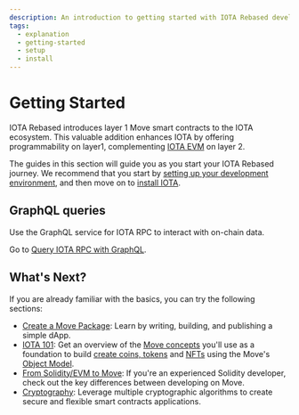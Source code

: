 ```yaml
---
description: An introduction to getting started with IOTA Rebased development.
tags:
  - explanation
  - getting-started
  - setup
  - install
---
```


# Getting Started

IOTA Rebased introduces layer 1 Move smart contracts to the IOTA ecosystem. This valuable addition enhances IOTA by
offering programmability on layer1, complementing [IOTA EVM](../../about-iota/about-iota.mdx#iota-evm-and-shimmer-evm) on layer 2.

The guides in this section will guide you as you start your IOTA Rebased journey. We recommend that you start
by [setting up your development environment](iota-environment.mdx), and then move on
to [install IOTA](install-iota.mdx).

## GraphQL queries

Use the GraphQL service for IOTA RPC to interact with on-chain data. 

Go to [Query IOTA RPC with GraphQL](graphql-rpc.mdx).

## What's Next?

If you are already familiar with the basics, you can try the following sections:

- [Create a Move Package](create-a-package.mdx): Learn by writing, building, and publishing a simple dApp.
- [IOTA 101](../iota-101/iota-101.mdx): Get an overview of
  the [Move concepts](../iota-101/move-overview/move-overview.mdx) you'll use as a foundation to
  build [create coins, tokens](../iota-101/create-coin/create-coin.mdx) and [NFTs](../iota-101/nft/create-nft.mdx) using the
  Move's [Object Model](../iota-101/objects/object-model.mdx).
- [From Solidity/EVM to Move](../evm-to-move/evm-to-move.mdx): If you're an experienced Solidity developer, check out
  the key differences between developing on Move.
- [Cryptography](../cryptography.mdx): Leverage multiple cryptographic algorithms to
  create secure and flexible smart contracts applications.